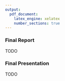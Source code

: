 ```yaml
---
output:
  pdf_document:
    latex_engine: xelatex
    number_sections: true
---
```


### Final Report

TODO

### Final Presentation

TODO

<!--
At the end of the project, the project leader and his or her team write up a final report. Depending on the deployment plan, this report may be only a summary of the project and its experiences (if they have not already been documented as an ongoing activity) or it may be a final and comprehensive presentation of the data mining result(s). This report includes all of the previous deliverables and summarizes and organizes the results. Also, there often will be a meeting at the conclusion of the project, where the results are verbally presented to the customer.
-->
